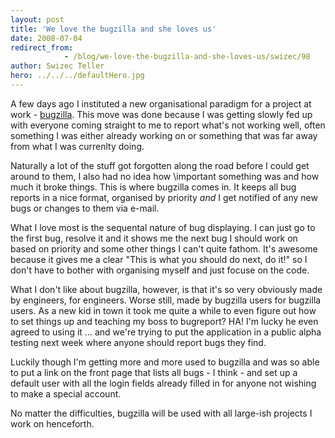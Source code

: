 ```yaml
---
layout: post
title: 'We love the bugzilla and she loves us'
date: 2008-07-04
redirect_from: 
            - /blog/we-love-the-bugzilla-and-she-loves-us/swizec/98
author: Swizec Teller
hero: ../../../defaultHero.jpg
---
```

A few days ago I instituted a new organisational paradigm for a project at work - [bugzilla](http://bugzilla.org). This move was done because I was getting slowly fed up with everyone coming straight to me to report what's not working well, often something I was either already working on or something that was far away from what I was currenlty doing.

Naturally a lot of the stuff got forgotten along the road before I could get around to them, I also had no idea how \\important something was and how much it broke things. This is where bugzilla comes in. It keeps all bug reports in a nice format, organised by priority _and_ I get notified of any new bugs or changes to them via e-mail.

What I love most is the sequental nature of bug displaying. I can just go to the first bug, resolve it and it shows me the next bug I should work on based on priority and some other things I can't quite fathom. It's awesome because it gives me a clear "This is what you should do next, do it!" so I don't have to bother with organising myself and just focuse on the code.

What I don't like about bugzilla, however, is that it's so very obviously made by engineers, for engineers. Worse still, made by bugzilla users for bugzilla users. As a new kid in town it took me quite a while to even figure out how to set things up and teaching my boss to bugreport? HA! I'm lucky he even agreed to using it ... and we're trying to put the application in a public alpha testing next week where anyone should report bugs they find.

Luckily though I'm getting more and more used to bugzilla and was so able to put a link on the front page that lists all bugs - I think - and set up a default user with all the login fields already filled in for anyone not wishing to make a special account.

No matter the difficulties, bugzilla will be used with all large-ish projects I work on henceforth.